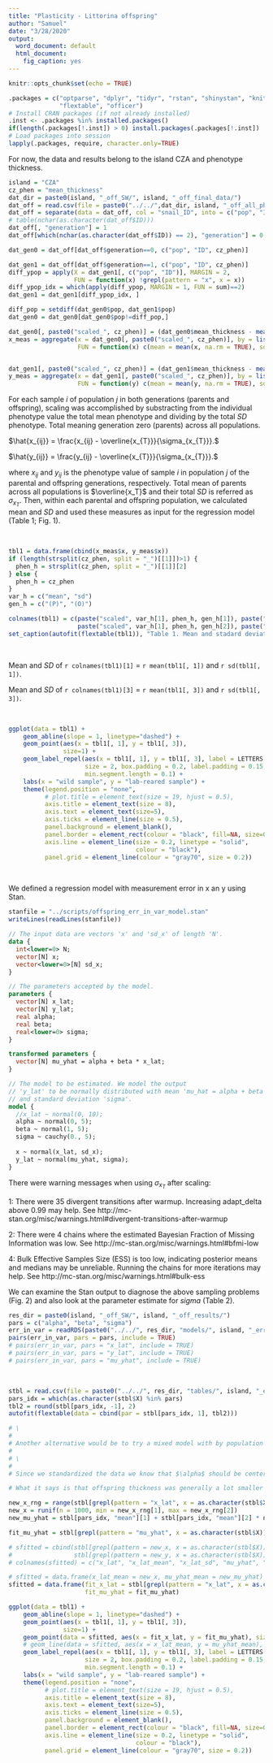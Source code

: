 ```yaml
---
title: "Plasticity - Littorina offspring"
author: "Samuel"
date: "3/28/2020"
output:
  word_document: default
  html_document:
    fig_caption: yes
---
```


```r
knitr::opts_chunk$set(echo = TRUE)

.packages = c("optparse", "dplyr", "tidyr", "rstan", "shinystan", "knitr", "kableExtra", "ggrepel",
              "flextable", "officer")
# Install CRAN packages (if not already installed)
.inst <- .packages %in% installed.packages()
if(length(.packages[!.inst]) > 0) install.packages(.packages[!.inst])
# Load packages into session
lapply(.packages, require, character.only=TRUE)
```

For now, the data and results belong to the island CZA and phenotype thickness.

```r
island = "CZA"
cz_phen = "mean_thickness"
dat_dir = paste0(island, "_off_SW/", island, "_off_final_data/")
dat_off = read.csv(file = paste0("../../",dat_dir, island, "_off_all_phenos_main_20200110.csv"))
dat_off = separate(data = dat_off, col = "snail_ID", into = c("pop", "ID"), sep = "_")
# table(nchar(as.character(dat_off$ID)))
dat_off[, "generation"] = 1
dat_off[which(nchar(as.character(dat_off$ID)) == 2), "generation"] = 0

dat_gen0 = dat_off[dat_off$generation==0, c("pop", "ID", cz_phen)]

dat_gen1 = dat_off[dat_off$generation==1, c("pop", "ID", cz_phen)]
diff_ypop = apply(X = dat_gen1[, c("pop", "ID")], MARGIN = 2,
                  FUN = function(x) !grepl(pattern = "x", x = x))
diff_ypop_idx = which(apply(diff_ypop, MARGIN = 1, FUN = sum)==2)
dat_gen1 = dat_gen1[diff_ypop_idx, ]

diff_pop = setdiff(dat_gen0$pop, dat_gen1$pop)
dat_gen0 = dat_gen0[dat_gen0$pop!=diff_pop,]

dat_gen0[, paste0("scaled_", cz_phen)] = (dat_gen0$mean_thickness - mean(dat_gen0$mean_thickness, na.rm = TRUE)) / sd(dat_gen0$mean_thickness, na.rm = TRUE)
x_meas = aggregate(x = dat_gen0[, paste0("scaled_", cz_phen)], by = list(pop = dat_gen0$pop),
                   FUN = function(x) c(mean = mean(x, na.rm = TRUE), sd = sd(x, na.rm = TRUE)))


dat_gen1[, paste0("scaled_", cz_phen)] = (dat_gen1$mean_thickness - mean(dat_gen0$mean_thickness, na.rm = TRUE)) / sd(dat_gen0$mean_thickness, na.rm = TRUE)
y_meas = aggregate(x = dat_gen1[, paste0("scaled_", cz_phen)], by = list(pop = dat_gen1$pop),
                   FUN = function(y) c(mean = mean(y, na.rm = TRUE), sd = sd(y, na.rm = TRUE)))
```

For each sample $i$ of population $j$ in both generations (parents and offspring), scaling was accomplished by substracting from the individual phenotype value the total mean phenotype and dividing by the total $SD$ phenotype. Total meaning generation zero (parents) across all populations.

$\hat{x_{ij}} = \frac{x_{ij} - \overline{x_{T}}}{\sigma_{x_{T}}}.$

$\hat{y_{ij}} = \frac{y_{ij} - \overline{x_{T}}}{\sigma_{x_{T}}}.$

where $x_{ij}$ and $y_{ij}$ is the phenotype value of sample $i$ in population $j$ of the parental and offspring generations, respectively. Total mean of parents across all populations is $\overline{x_T}$ and their total $SD$ is referred as $\sigma_{x_T}$. Then, within each parental and offspring population, we calculated mean and $SD$ and used these measures as input for the regression model (Table 1; Fig. 1).

\

```r
tbl1 = data.frame(cbind(x_meas$x, y_meas$x))
if (length(strsplit(cz_phen, split = "_")[[1]])>1) {
  phen_h = strsplit(cz_phen, split = "_")[[1]][2]
} else {
  phen_h = cz_phen
}
var_h = c("mean", "sd")
gen_h = c("(P)", "(O)")

colnames(tbl1) = c(paste("scaled", var_h[1], phen_h, gen_h[1]), paste("scaled", var_h[2], phen_h, gen_h[1]),
                   paste("scaled", var_h[1], phen_h, gen_h[2]), paste("scaled", var_h[2], phen_h, gen_h[2]))
set_caption(autofit(flextable(tbl1)), "Table 1. Mean and stadard deviation of scaled phenotype of parents (P) and offspring (O).")
```

\

Mean and $SD$ of `r colnames(tbl1)[1]` =  `r mean(tbl1[, 1])` and  `r sd(tbl1[, 1])`.

Mean and $SD$ of `r colnames(tbl1)[3]` =  `r mean(tbl1[, 3])` and  `r sd(tbl1[, 3])`.

\

```r
ggplot(data = tbl1) +
    geom_abline(slope = 1, linetype="dashed") +
    geom_point(aes(x = tbl1[, 1], y = tbl1[, 3]),
               size=1) +
    geom_label_repel(aes(x = tbl1[, 1], y = tbl1[, 3], label = LETTERS[2:18]),
                     size = 2, box.padding = 0.2, label.padding = 0.15, segment.colour = "black",
                     min.segment.length = 0.1) +
    labs(x = "wild sample", y = "lab-reared sample") +
    theme(legend.position = "none",
          # plot.title = element_text(size = 19, hjust = 0.5),
          axis.title = element_text(size = 8),
          axis.text = element_text(size=5),
          axis.ticks = element_line(size = 0.5),
          panel.background = element_blank(),
          panel.border = element_rect(colour = "black", fill=NA, size=0.5),
          axis.line = element_line(size = 0.2, linetype = "solid",
                                   colour = "black"),
          panel.grid = element_line(colour = "gray70", size = 0.2))
```

\

We defined a regression model with measurement error in x an y using Stan.

```r
stanfile = "../scripts/offspring_err_in_var_model.stan"
writeLines(readLines(stanfile))
```


```stan
// The input data are vectors 'x' and 'sd_x' of length 'N'.
data {
  int<lower=0> N;
  vector[N] x;
  vector<lower=0>[N] sd_x;
}

// The parameters accepted by the model.
parameters {
  vector[N] x_lat;
  vector[N] y_lat;
  real alpha;
  real beta;
  real<lower=0> sigma;
}

transformed parameters {
  vector[N] mu_yhat = alpha + beta * x_lat;
}

// The model to be estimated. We model the output
// 'y_lat' to be normally distributed with mean 'mu_hat = alpha + beta * x_lat'
// and standard deviation 'sigma'.
model {
  //x_lat ~ normal(0, 10);
  alpha ~ normal(0, 5);
  beta ~ normal(1, 5);
  sigma ~ cauchy(0., 5);
  
  x ~ normal(x_lat, sd_x);
  y_lat ~ normal(mu_yhat, sigma);
}
```


There were warning messages when using $\sigma_{x_{T}}$ after scaling:

1: There were 35 divergent transitions after warmup. Increasing adapt_delta above 0.99 may help. See http://mc-stan.org/misc/warnings.html#divergent-transitions-after-warmup

2: There were 4 chains where the estimated Bayesian Fraction of Missing Information was low. See http://mc-stan.org/misc/warnings.html#bfmi-low
 
4: Bulk Effective Samples Size (ESS) is too low, indicating posterior means and medians may be unreliable.
Running the chains for more iterations may help. See http://mc-stan.org/misc/warnings.html#bulk-ess 

We can examine the Stan output to diagnose the above sampling problems (Fig. 2) and also look at the parameter estimate for _sigma_ (Table 2).


```r
res_dir = paste0(island, "_off_SW/", island, "_off_results/")
pars = c("alpha", "beta", "sigma")
err_in_var = readRDS(paste0("../../", res_dir, "models/", island, "_err_in_var.rds"))
pairs(err_in_var, pars = pars, include = TRUE)
# pairs(err_in_var, pars = "x_lat", include = TRUE)
# pairs(err_in_var, pars = "y_lat", include = TRUE)
# pairs(err_in_var, pars = "mu_yhat", include = TRUE)
```

\

```r
stbl = read.csv(file = paste0("../../", res_dir, "tables/", island, "_err_in_var_stanfit.csv"))
pars_idx = which(as.character(stbl$X) %in% pars)
tbl2 = round(stbl[pars_idx, -1], 2)
autofit(flextable(data = cbind(par = stbl[pars_idx, 1], tbl2)))

# \
# 
# Another alternative would be to try a mixed model with by population random effect.
# 
# \
# 
# Since we standardized the data we know that $\alpha$ should be centered near 0 and $\beta$ near 1 (Table 2). We would also expect the fitted values to fall onto the 1:1 line (Fig. 3).

# What it says is that offspring thickness was generally a lot smaller than parent thickness and that the slope of the parent-offspring relationship is <1. This may well be driven by the small size of the offspring compared to the parents (I assume they were smaller and so thinner?).
```


```r
new_x_rng = range(stbl[grepl(pattern = "x_lat", x = as.character(stbl$X)), "mean"])
new_x = runif(n = 1000, min = new_x_rng[1], max = new_x_rng[2])
new_mu_yhat = stbl[pars_idx, "mean"][1] + stbl[pars_idx, "mean"][2] * new_x

fit_mu_yhat = stbl[grepl(pattern = "mu_yhat", x = as.character(stbl$X)), "mean"]

# sfitted = cbind(stbl[grepl(pattern = new_x, x = as.character(stbl$X)), c("X", "mean", "sd")],
#                 stbl[grepl(pattern = new_y, x = as.character(stbl$X)), c("X", "mean", "sd")])
# colnames(sfitted) = c("x_lat", "x_lat_mean", "x_lat_sd", "mu_yhat", "mu_yhat_mean", "mu_yhat_sd")

# sfitted = data.frame(x_lat_mean = new_x, mu_yhat_mean = new_mu_yhat)
sfitted = data.frame(fit_x_lat = stbl[grepl(pattern = "x_lat", x = as.character(stbl$X)), "mean"],
                     fit_mu_yhat = fit_mu_yhat)

ggplot(data = tbl1) +
    geom_abline(slope = 1, linetype="dashed") +
    geom_point(aes(x = tbl1[, 1], y = tbl1[, 3]),
               size=1) +
    geom_point(data = sfitted, aes(x = fit_x_lat, y = fit_mu_yhat), size=1, col="red") +
    # geom_line(data = sfitted, aes(x = x_lat_mean, y = mu_yhat_mean), size=0.5, col="red") +
    geom_label_repel(aes(x = tbl1[, 1], y = tbl1[, 3], label = LETTERS[2:18]),
                     size = 2, box.padding = 0.2, label.padding = 0.15, segment.colour = "black",
                     min.segment.length = 0.1) +
    labs(x = "wild sample", y = "lab-reared sample") +
    theme(legend.position = "none",
          # plot.title = element_text(size = 19, hjust = 0.5),
          axis.title = element_text(size = 8),
          axis.text = element_text(size=5),
          axis.ticks = element_line(size = 0.5),
          panel.background = element_blank(),
          panel.border = element_rect(colour = "black", fill=NA, size=0.5),
          axis.line = element_line(size = 0.2, linetype = "solid",
                                   colour = "black"),
          panel.grid = element_line(colour = "gray70", size = 0.2))

```